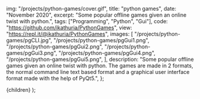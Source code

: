 
  img: "/projects/python-games/cover.gif",
  title: "python games",
  date: "November 2020",
  excerpt: "Some popular offline games given an online twist with python.",
  tags: ["Programming", "Python", "Gui"],
  code: "https://github.com/ikathuria/PythonGames",
  view: "https://repl.it/@ikathuria/PythonGames",
  images: [
    "/projects/python-games/pgCLI.jpg",
    "/projects/python-games/pgGui1.png",
    "/projects/python-games/pgGui2.png",
    "/projects/python-games/pgGui3.png",
    "/projects/python-games/pgGui4.png",
    "/projects/python-games/pgGui5.png",
  ],
  description:
    "Some popular offline games given an online twist with python. The games are made in 2 formats, the normal command line text based format and a graphical user interface format made with the help of PyQt5.",
};

  <Layout meta={meta} project>
    {children}
  </Layout>
);
